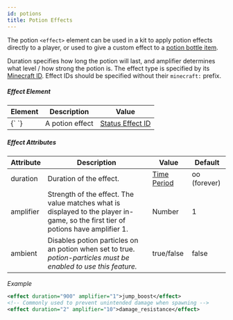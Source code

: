 ```yaml
---
id: potions
title: Potion Effects
---
```


The potion `<effect>` element can be used in a kit to apply potion effects directly to a player,
or used to give a custom effect to a [potion bottle item](/docs/modules/gear/items#potions).

Duration specifies how long the potion will last, and amplifier determines what level / how strong the potion is.
The effect type is specified by its [Minecraft ID](/docs/reference/items/potions#potion-names--colors).
Effect IDs should be specified without their `minecraft:` prefix.

##### Effect Element

<div className="table-container">
  <table>
    <thead>
      <tr>
        <th>Element</th>
        <th>Description</th>
        <th>Value</th>
      </tr>
    </thead>
    <tbody>
      <tr>
        <td>
          <label>{`<effect> </effect>`}</label>
        </td>
        <td>A potion effect</td>
        <td>
          <a href="/docs/reference/items/potions">Status Effect ID</a>
        </td>
      </tr>
    </tbody>
  </table>
</div>

##### Effect Attributes

<div className="table-container">
  <table>
    <thead>
      <tr>
        <th>Attribute</th>
        <th>Description</th>
        <th>Value</th>
        <th>Default</th>
      </tr>
    </thead>
    <tbody>
      <tr>
        <td>
          <label>duration</label>
        </td>
        <td>Duration of the effect.</td>
        <td>
          <a href="/docs/reference/misc/time-periods">Time Period</a>
        </td>
        <td>oo (forever)</td>
      </tr>
      <tr>
        <td>
          <label>amplifier</label>
        </td>
        <td>
          Strength of the effect. The value matches what is displayed to the
          player in-game, so the first tier of potions have amplifier 1.
        </td>
        <td>
          <span className="badge badge--primary">Number</span>
        </td>
        <td>1</td>
      </tr>
      <tr>
        <td>
          <label>ambient</label>
        </td>
        <td>
          Disables potion particles on an potion when set to true.
          <br />
          <em>
            <label>potion-particles</label> must be enabled to use this feature.
          </em>
        </td>
        <td>
          <span className="badge badge--primary">true/false</span>
        </td>
        <td>false</td>
      </tr>
    </tbody>
  </table>
</div>

_Example_

```xml
<effect duration="900" amplifier="1">jump_boost</effect>
<!-- Commonly used to prevent unintended damage when spawning -->
<effect duration="2" amplifier="10">damage_resistance</effect>

```
